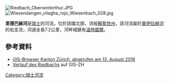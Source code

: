 {{Coord|47.5067|N|8.7589|E|display=title}}
[[Image:Riedbach_Oberwinterthur.JPG|right]]
[[Image:Wiesendangen_vilagha_rojo_Wiesenbach_028.jpg|right]]

'''里德巴赫河'''是[[瑞士|瑞士]]的河流，位於該國北部，流經[[蘇黎世州|蘇黎世州]]，該河流屬於[[奧伊拉赫河|奧伊拉赫河]]的右支流，河道全長7.2公里，河畔城鎮有[[溫特圖爾|溫特圖爾]]。

==參考資料==
* [https://maps.zh.ch/ GIS-Browser Kanton Zürich, abgerufen am 13. August 2016] {{Wayback|url=https://maps.zh.ch/ |date=20190217202341 }}
* [http://maps.zh.ch?topic=AwelWBwwwZH&scale=42002&x=2701796.09&y=1263898.27&srid=2056&offlayers=bezirkslabels&seltopic=SelectionZH&sellayer=gewaesser&selproperty=geodb_oid&selvalues=2261600 Verlauf des Riedbachs] {{Wayback|url=http://maps.zh.ch/?topic=AwelWBwwwZH&scale=42002&x=2701796.09&y=1263898.27&srid=2056&offlayers=bezirkslabels&seltopic=SelectionZH&sellayer=gewaesser&selproperty=geodb_oid&selvalues=2261600 |date=20210123001206 }} auf GIS-ZH

{{Switzerland-geo-stub}}
[[Category:瑞士河流|Category:瑞士河流]]